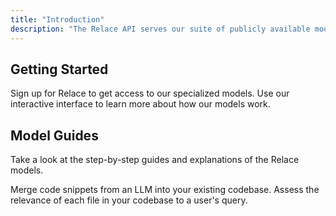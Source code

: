 ```yaml
---
title: "Introduction"
description: "The Relace API serves our suite of publicly available models for code generation. "
---
```


## Getting Started

<CardGroup cols="2">
  <Card title="Make an Account" icon="user-plus" iconType="regular" href="https://app.relace.ai">
    Sign up for Relace to get access to our specialized models.
  </Card>
  <Card title="Try the Playground" icon="circle-check" href="https://app.relace.ai/playground/instant-apply">
    Use our interactive interface to learn more about how our models work.
  </Card>
</CardGroup>

## Model Guides

Take a look at the step-by-step guides and explanations of the Relace models.

<CardGroup cols="2">
  <Card title="Instant Apply" icon="merge" href="/instant-apply">
    Merge code snippets from an LLM into your existing codebase.
  </Card>
  <Card title="Code Reranker" icon="arrow-down-1-9" href="/code-reranker">
    Assess the relevance of each file in your codebase to a user's query.
  </Card>
</CardGroup>